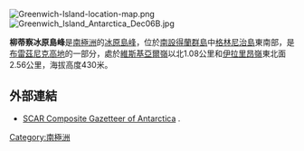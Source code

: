 [[Image:Greenwich-Island-location-map.png|thumb]]
[[Image:Greenwich_Island_Antarctica_Dec06B.jpg|thumb]]

'''柳蒂察冰原島峰'''是[[南極洲|南極洲]]的[[冰原島峰|冰原島峰]]，位於[[南設得蘭群島|南設得蘭群島]]中[[格林尼治島|格林尼治島]]東南部，是[[布雷茲尼克高地|布雷茲尼克高地]]的一部分，處於[[維斯基亞爾嶺|維斯基亞爾嶺]]以北1.08公里和[[伊拉里昂嶺|伊拉里昂嶺]]東北面2.56公里，海拔高度430米。

==外部連結==
* [http://data.aad.gov.au/aadc/gaz/scar/ SCAR Composite Gazetteer of Antarctica] {{WebCite|url=https://www.webcitation.org/5ug2CfC7m?url=http://data.aad.gov.au/aadc/gaz/scar/ |date=20101202140255 |dateformat=iso }}.

{{Antarctica-geo-stub}}
[[Category:南極洲|Category:南極洲]]